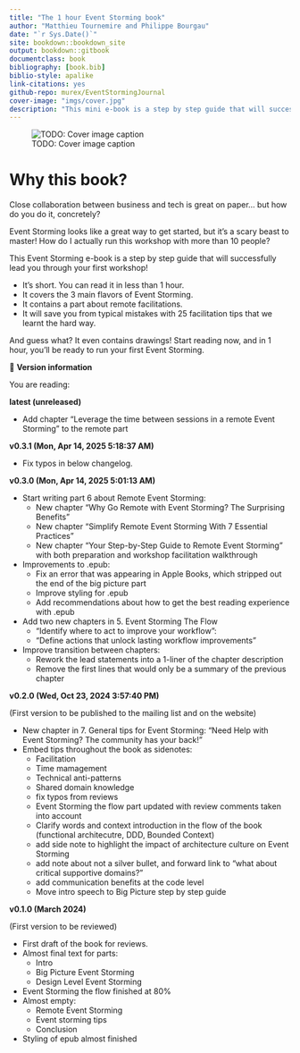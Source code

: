 ```yaml
--- 
title: "The 1 hour Event Storming book"
author: "Matthieu Tournemire and Philippe Bourgau"
date: "`r Sys.Date()`"
site: bookdown::bookdown_site
output: bookdown::gitbook
documentclass: book  
bibliography: [book.bib]
biblio-style: apalike
link-citations: yes
github-repo: murex/EventStormingJournal
cover-image: "imgs/cover.jpg"
description: "This mini e-book is a step by step guide that will successfully lead you through your first Event Storming!"
---
```

![TODO: Cover image caption](./imgs/cover.jpg)

# Why this book? {-}

Close collaboration between business and tech is great on paper... but how do you do it, concretely?

Event Storming looks like a great way to get started, but it's a scary beast to master! How do I actually run this workshop with more than 10 people?

This Event Storming e-book is a step by step guide that will successfully lead you through your first workshop!

* It's short. You can read it in less than 1 hour.
* It covers the 3 main flavors of Event Storming.
* It contains a part about remote facilitations.
* It will save you from typical mistakes with 25 facilitation tips that we learnt the hard way.

And guess what? It even contains drawings! Start reading now, and in 1 hour, you'll be ready to run your first Event Storming.

::: {.sidenote data-latex=""}
📝 **Version information**

You are reading:

**latest (unreleased)**

- Add chapter "Leverage the time between sessions in a remote Event Storming" to the remote part


**v0.3.1 (Mon, Apr 14, 2025  5:18:37 AM)**

- Fix typos in below changelog.

**v0.3.0 (Mon, Apr 14, 2025  5:01:13 AM)**

- Start writing part 6 about Remote Event Storming:
  - New chapter "Why Go Remote with Event Storming? The Surprising Benefits"
  - New chapter "Simplify Remote Event Storming With 7 Essential Practices"
  - New chapter "Your Step-by-Step Guide to Remote Event Storming" with both preparation and workshop facilitation walkthrough
- Improvements to .epub:
  - Fix an error that was appearing in Apple Books, which stripped out the end of the big picture part
  - Improve styling for .epub
  - Add recommendations about how to get the best reading experience with .epub
- Add two new chapters in 5. Event Storming The Flow
  - "Identify where to act to improve your workflow":
  - "Define actions that unlock lasting workflow improvements"
- Improve transition between chapters:
  - Rework the lead statements into a 1-liner of the chapter description
  - Remove the first lines that would only be a summary of the previous chapter

**v0.2.0 (Wed, Oct 23, 2024  3:57:40 PM)**

(First version to be published to the mailing list and on the website)

- New chapter in 7. General tips for Event Storming: "Need Help with Event Storming? The community has your back!"
- Embed tips throughout the book as sidenotes:
  - Facilitation
  - Time mamagement
  - Technical anti-patterns
  - Shared domain knowledge
  - fix typos from reviews
  - Event Storming the flow part updated with review comments taken into account
  - Clarify words and context introduction in the flow of the book (functional architecutre, DDD, Bounded Context)
  - add side note to highlight the impact of architecture culture on Event Storming
  - add note about not a silver bullet, and forward link to "what about critical supportive domains?"
  - add communication benefits at the code level
  - Move intro speech to Big Picture step by step guide 

**v0.1.0 (March 2024)**

(First version to be reviewed)

- First draft of the book for reviews.
- Almost final text for parts:
  - Intro
  - Big Picture Event Storming
  - Design Level Event Storming
- Event Storming the flow finished at 80%
- Almost empty:
  - Remote Event Storming
  - Event storming tips
  - Conclusion
- Styling of epub almost finished
:::